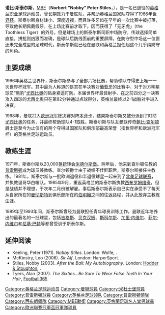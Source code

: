 {{noteTA|G1=足球|G2=EPL|G3=FAcup
|T=zh-hans:诺比·斯泰尔斯;zh-hk:諾比·史梯爾;zh-tw:諾比·斯泰爾斯;
|1=zh-hans:诺比·斯泰尔斯;zh-hk:諾比·史梯爾;zh-tw:諾比·斯泰爾斯;
|2=zh-hans:班克斯;zh-hk:史梯爾;zh-tw:斯泰爾斯;
}}
{{Football manager infobox
| playername = 诺比·斯泰尔斯<br />''Nobby Stiles''
| fullname = Norbert Peter Stiles
| height = {{convert|1.68|m|ftin|0|abbr=on}}
| weight =
| image = Nobby_Stiles_(1966).jpg
| nickname = 诺比，无牙虎
| dateofbirth = {{birth date|1942|5|18|df=y}}
| cityofbirth = Collyhurst
| countryofbirth = [[英格兰|英格兰]]
| death_date = {{death date and age|2020|10|30|1942|5|8|df=y}}
| currentclub = 已退役
| clubnumber = 
| position = 中场 
| youthyears =
| youthclubs =
| years = 1960-71<br>1971-73<br>1973-75
| clubs = [[曼联|曼联]]<br>[[米德尔斯堡足球俱乐部|米德尔斯堡]]<br>[[普雷斯顿足球俱乐部|普雷斯顿]] <br> '''联赛总计''' 
<!-- Note: LEAGUE games only -->
| caps(goals) = 311 (17)<br>{{0}}57 {{0}}(2)<br>{{0}}46 {{0}}(1) <br> '''414 (20)'''
| nationalyears = 1965-70
| nationalteam = [[英格兰足球代表队|英格兰]]
| nationalcaps(goals) = {{0}}28 {{0}}(1)
| manageryears = 1977-81<br>1981-84<br>1985-86
| managerclubs = [[普雷斯顿足球俱乐部|普雷斯顿]]<br>[[溫哥華白帽|溫哥華白帽]]<br>[[西布罗姆维奇足球俱乐部|西布罗姆维奇]]
}}
'''诺比·斯泰尔斯'''，[[MBE|MBE]]（'''Norbert "Nobby" Peter Stiles'''，{{bd|1942年|5月18日|2020年|10月30日|catIdx=S}}），是一名已退役的[[英格兰|英格兰]][[职业|职业]][[足球|足球]][[运动员|运动员]]，曾长期效力于[[曼联|曼联]]队，并帮助[[英格兰足球代表队|英格兰国家队]]夺得了[[1966年世界盃足球賽|1966年世界杯]]。斯泰尔斯身材矮小、深度近视，而且许多牙齿在早年的一次比赛中被打落，导致他长期佩戴假牙，在上场比赛前才取下，因而获得了「无牙虎」（the Toothless Tiger）的外号。但是球场上的斯泰尔斯司职中场防守，传球选择简单直接，拼抢则凶狠而准确，是球队后防线面前的重要屏障。在防守型中场这一位置还未完全成型的足球时代，斯泰尔斯就已经在曼联和英格兰担任起这个几乎纯防守的角色。

==主要成绩==
1966年英格兰世界杯，斯泰尔斯参与了全部六场比赛，帮助球队夺得史上唯一一次世界杯冠军。其中最为人称道的是其在半决赛对[[葡萄牙国家足球队|葡萄牙]]的比赛中，对于对方明星球员“黑豹”[[尤西比奥|尤西比奥]]的贴身紧逼盯防。本届世界杯最佳射手、在之前四分之一决赛攻入四球的尤西比奥只在第82分钟通过点球得分，英格兰最终以2-1战胜对手进入决赛。

1968年，曼联打入[[欧洲冠军杯|欧洲冠军杯]]决赛对阵[[本菲卡|本菲卡]]，结果斯泰尔斯又被分派到了盯防[[尤西比奥|尤西比奥]]的任务，并最终帮助球队4-1取胜。斯泰尔斯与队友曼联传奇[[鲍比·查尔顿|鲍比·查尔顿]]爵士是至今为止仅有的两个夺得过国家队和俱乐部最高荣誉（指世界杯和欧洲冠军杯）的英格兰足球运动员。

==教练生涯==
1971年，斯泰尔斯以20,000[[英镑|英镑]]转会[[米德尔斯堡足球俱乐部|米德尔斯堡]]。两年后，他来到查尔顿任教的[[普雷斯顿足球俱乐部|普雷斯顿]]成为球员兼教练。查尔顿爵士由于战绩不佳辞职后，斯泰尔斯接任主教练。1981年，斯泰尔斯与一批欧洲退役和半退役球星一起来到了[[北美足球联赛|北美足球联赛]]，并执教温哥华白帽队。1985年9月，重返英格兰的斯泰尔斯执教[[西布罗姆维奇足球俱乐部|西布罗姆维奇]]，但是战绩并不理想，于次年二月份被解雇。事后斯泰尔斯表示自己实在承受不了每天从自家所在的[[曼彻斯特|曼彻斯特]]到俱乐部所在的[[伯明翰|伯明翰]]之间的往返路程，并从此放弃主教练生涯。

1989年至1993年间，斯泰尔斯曾经为曼联担任青年球员训练工作。曼联近年培养出的最著名的一批球星，包括[[吉格斯|吉格斯]]、[[贝克汉姆|贝克汉姆]]、[[斯科尔斯|斯科尔斯]]、[[加里·内维尔|加里·内维尔]]、[[菲尔·内维尔|菲尔·内维尔]]和[[尼基·巴特|尼基·巴特]]等都曾受训于斯泰尔斯。

==延伸阅读==
*Keeling, Peter (1971). ''Nobby Stiles''. London: Wolfe, {{ISBN|0-7234-0456-9}}.
*McKinstry, Leo (2006). ''Sir Alf''. London: HarperSport. {{ISBN|978-0-00-719379-0}}.
*Stiles, Nobby (2003). ''After the Ball: My Autobiography''. London: [[Hodder_&_Stoughton|Hodder & Stoughton]], {{ISBN|0-340-82887-0}}.
*Tyers, Alan (2007). ''The Sixties...Be Sure To Wear False Teeth In Your Hair'', [https://web.archive.org/web/20110527184239/http://www.football365.com/story/0,17033,13297_2967539,00.html Football365]


{{1966年世界盃足球賽英格蘭參賽名單}}
{{Authority control}}

{{DEFAULTSORT:Stiles, Nobby}}
[[Category:英格兰足球运动员|Category:英格兰足球运动员]]
[[Category:曼聯球員|Category:曼聯球員]]
[[Category:米杜士堡球員|Category:米杜士堡球員]]
[[Category:普雷斯頓球員|Category:普雷斯頓球員]]
[[Category:英格兰足球领队|Category:英格兰足球领队]]
[[Category:普雷斯頓領隊|Category:普雷斯頓領隊]]
[[Category:西布朗領隊|Category:西布朗領隊]]
[[Category:MBE勳銜|Category:MBE勳銜]]
[[Category:英格蘭足球名人堂男球員|Category:英格蘭足球名人堂男球員]]
[[Category:歐洲聯賽冠軍盃冠軍隊球員|Category:歐洲聯賽冠軍盃冠軍隊球員]]